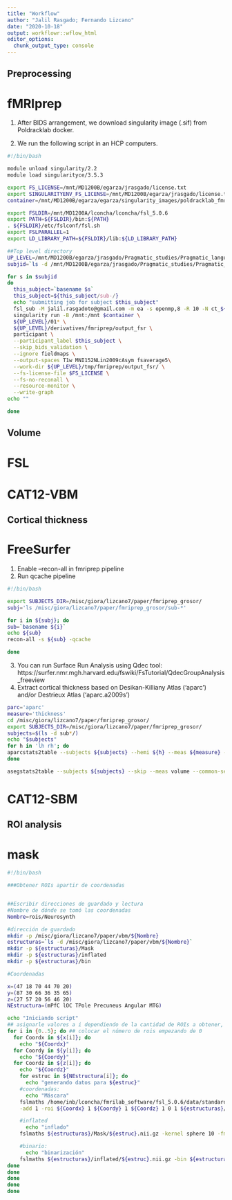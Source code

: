 ```yaml
---
title: "Workflow"
author: "Jalil Rasgado; Fernando Lizcano"
date: "2020-10-18"
output: workflowr::wflow_html
editor_options:
  chunk_output_type: console
---
```


## Preprocessing

# fMRIprep

1. After BIDS arrangement, we download singularity image (.sif) from Poldracklab docker.

2. We run the following script in an HCP computers.

```bash
#!/bin/bash

module unload singularity/2.2
module load singularityce/3.5.3

export FS_LICENSE=/mnt/MD1200B/egarza/jrasgado/license.txt
export SINGULARITYENV_FS_LICENSE=/mnt/MD1200B/egarza/jrasgado/license.txt
container=/mnt/MD1200B/egarza/egarza/singularity_images/poldracklab_fmriprep-2020-01-14-933ad4693a12.img

export FSLDIR=/mnt/MD1200A/lconcha/lconcha/fsl_5.0.6
export PATH=${FSLDIR}/bin:${PATH}
. ${FSLDIR}/etc/fslconf/fsl.sh
export FSLPARALLEL=1
export LD_LIBRARY_PATH=${FSLDIR}/lib:${LD_LIBRARY_PATH}

##Top level directory
UP_LEVEL=/mnt/MD1200B/egarza/jrasgado/Pragmatic_studies/Pragmatic_language
subjid=`ls -d /mnt/MD1200B/egarza/jrasgado/Pragmatic_studies/Pragmatic_language/01*/sub-*`

for s in $subjid
do
  this_subject=`basename $s`
  this_subject=${this_subject/sub-/}
  echo "submitting job for subject $this_subject"
  fsl_sub -M jalil.rasgadoto@gmail.com -m ea -s openmp,8 -R 10 -N ct_${this_subject}_fsl \
  singularity run -B /mnt:/mnt $container \
  ${UP_LEVEL}/01* \
  ${UP_LEVEL}/derivatives/fmriprep/output_fsr \
  participant \
  --participant_label $this_subject \
  --skip_bids_validation \
  --ignore fieldmaps \
  --output-spaces T1w MNI152NLin2009cAsym fsaverage5\
  --work-dir ${UP_LEVEL}/tmp/fmriprep/output_fsr/ \
  --fs-license-file $FS_LICENSE \
  --fs-no-reconall \
  --resource-monitor \
  --write-graph 
echo ""

done
```

## Volume 

# FSL

# CAT12-VBM

## Cortical thickness

# FreeSurfer

1. Enable --recon-all in fmriprep pipeline
2. Run qcache pipeline

```bash
#!/bin/bash

export SUBJECTS_DIR=/misc/giora/lizcano7/paper/fmriprep_grosor/
subj='ls /misc/giora/lizcano7/paper/fmriprep_grosor/sub-*'

for i in ${subj}; do
sub=`basename ${i}`
echo ${sub}
recon-all -s ${sub} -qcache

done
```

3. You can run Surface Run Analysis using Qdec tool: https://surfer.nmr.mgh.harvard.edu/fswiki/FsTutorial/QdecGroupAnalysis_freeview
4. Extract cortical thickness based on Desikan-Killiany Atlas ('aparc') and/or Destrieux Atlas ('aparc.a2009s')

```bash
parc='aparc'
measure='thickness'
cd /misc/giora/lizcano7/paper/fmriprep_grosor/
export SUBJECTS_DIR=/misc/giora/lizcano7/paper/fmriprep_grosor/
subjects=$(ls -d sub*/)
echo "$subjects"
for h in 'lh rh'; do
aparcstats2table --subjects ${subjects} --hemi ${h} --meas ${measure} -p ${parc} --skip fsaverage --delimiter=comma --tablefile ${parc}_${h}_thickness.csv
done

asegstats2table --subjects ${subjects} --skip --meas volume --common-segs --segno 10 11 12 13 17 18 26 49 50 51 52 53 54 58 --delimiter comma --tablefile asegstats.csv

```


# CAT12-SBM

## ROI analysis

# mask

```bash
#!/bin/bash

###Obtener ROIs apartir de coordenadas


##Escribir direcciones de guardado y lectura
#Nombre de dónde se tomó las coordenadas
Nombre=rois/Neurosynth

#dirección de guardado
mkdir -p /misc/giora/lizcano7/paper/vbm/${Nombre}
estructuras=`ls -d /misc/giora/lizcano7/paper/vbm/${Nombre}`
mkdir -p ${estructuras}/Mask
mkdir -p ${estructuras}/inflated
mkdir -p ${estructuras}/bin

#Coordenadas

x=(47 18 70 44 70 20)
y=(87 30 66 36 35 65)
z=(27 57 20 56 46 20)
NEstructura=(mPfC lOC TPole Precuneus Angular MTG)

echo "Iniciando script"
## asignarle valores a i dependiendo de la cantidad de ROIs a obtener, comenzando de 0, es decir, si son 3, colocar 0,1,2; si son 5: 0,1,2,3,4
for i in {0..5}; do ## colocar el número de rois empezando de 0
  for Coordx in ${x[i]}; do
    echo "${Coordx}"
  for Coordy in ${y[i]}; do
    echo "${Coordy}"
  for Coordz in ${z[i]}; do
    echo "${Coordz}"
    for estruc in ${NEstructura[i]}; do
      echo "generando datos para ${estruc}"
    #coordenadas:
      echo "Máscara"
    fslmaths /home/inb/lconcha/fmrilab_software/fsl_5.0.6/data/standard/avg152T1.nii.gz -mul 0 \
    -add 1 -roi ${Coordx} 1 ${Coordy} 1 ${Coordz} 1 0 1 ${estructuras}/Mask/${estruc} -odt float

    #inflated
      echo "inflado"
    fslmaths ${estructuras}/Mask/${estruc}.nii.gz -kernel sphere 10 -fmean ${estructuras}/inflated/${estruc}.nii.gz -odt float

    #binario:
      echo "binarización"
    fslmaths ${estructuras}/inflated/${estruc}.nii.gz -bin ${estructuras}/bin/bin_inflated_${estruc}_mask.nii.gz
done
done
done
done
done
```

